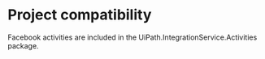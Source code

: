 ﻿# Project compatibility

Facebook activities are included in the
                UiPath.IntegrationService.Activities package.




|  |
| ---
